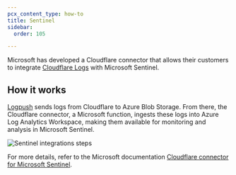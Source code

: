```yaml
---
pcx_content_type: how-to
title: Sentinel
sidebar:
  order: 105

---
```


Microsoft has developed a Cloudflare connector that allows their customers to integrate [Cloudflare Logs](/logs/) with Microsoft Sentinel.

## How it works

[Logpush](/logs/get-started/enable-destinations/azure/) sends logs from Cloudflare to Azure Blob Storage. From there, the Cloudflare connector, a Microsoft function, ingests these logs into Azure Log Analytics Workspace, making them available for monitoring and analysis in Microsoft Sentinel.

![Sentinel integrations steps](~/assets/images/analytics/sentinel-diagram.png)

For more details, refer to the Microsoft documentation [Cloudflare connector for Microsoft Sentinel](https://azuremarketplace.microsoft.com/en-us/marketplace/apps/cloudflare.cloudflare_sentinel).

